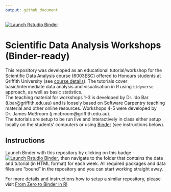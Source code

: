 ```yaml
---
output: github_document
---
```

<!-- badges: start -->
[![Launch Rstudio Binder](http://mybinder.org/badge_logo.svg)](https://mybinder.org/v2/gh/IdoBar/6003ESC_workshops_binder/main?urlpath=rstudio)
<!-- badges: end -->

# Scientific Data Analysis Workshops (Binder-ready)

This repository was developed as an educational tutorial/workshop for the Scientific Data Analysis course (6003ESC) offered to Honours students at Griffith University (see [course details](https://www.griffith.edu.au/study/courses/scientific-data-analysis-6003ESC)). The tutorials cover basic/intermediate data analysis and visualisation in R using `tidyverse` approach, as well as basic statistics.  
The teaching material for workshops 1-3 is developed by Dr. Ido Bar (i.bar@griffith.edu.au) and is loosely based on Software Carpentry teaching material and other online resources. Workshops 4-5 were developed by Dr. James McBroom (j.mcbroom@griffith.edu.au).  
The tutorials are setup to be run live and interactively in class either setup locally on the students' computers or using [Binder](https://mybinder.org/) (see instructions below).

## Instructions 
Launch Binder with this repository by clicking on this badge - [![Launch Rstudio Binder](http://mybinder.org/badge_logo.svg)](https://mybinder.org/v2/gh/IdoBar/6003ESC_workshops_binder/main?urlpath=rstudio), then navigate to the folder that contains the data and tutorial (in HTML format) for each week. All required packages and data files are "bound" in the repository and you can start working straight away.  

For more details and instructions how to setup a similar repository, please visit [From Zero to Binder in R!](https://github.com/alan-turing-institute/the-turing-way/blob/master/workshops/boost-research-reproducibility-binder/workshop-presentations/zero-to-binder-r.md)


